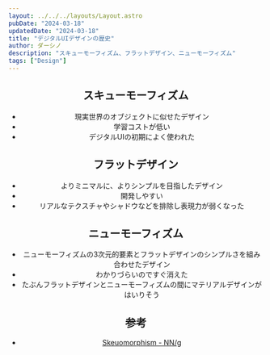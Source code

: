 ```yaml
---
layout: ../../../layouts/Layout.astro
pubDate: "2024-03-18"
updatedDate: "2024-03-18"
title: "デジタルUIデザインの歴史"
author: ダーシノ
description: "スキューモーフィズム、フラットデザイン、ニューモーフィズム"
tags: ["Design"]
---
```



<Header {...frontmatter} />

## スキューモーフィズム
- 現実世界のオブジェクトに似せたデザイン
- 学習コストが低い
- デジタルUIの初期によく使われた

## フラットデザイン
- よりミニマルに、よりシンプルを目指したデザイン
- 開発しやすい
- リアルなテクスチャやシャドウなどを排除し表現力が弱くなった

## ニューモーフィズム
- ニューモーフィズムの3次元的要素とフラットデザインのシンプルさを組み合わせたデザイン
- わかりづらいのですぐ消えた
- たぶんフラットデザインとニューモーフィズムの間にマテリアルデザインがはいりそう

## 参考

- [Skeuomorphism - NN/g](https://www.nngroup.com/articles/skeuomorphism/)
